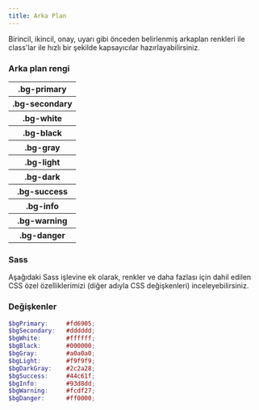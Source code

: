 ```yaml
---
title: Arka Plan
---
```

Birincil, ikincil, onay, uyarı gibi önceden belirlenmiş arkaplan renkleri ile class'lar ile hızlı bir şekilde 
kapsayıcılar hazırlayabilirsiniz.

### Arka plan rengi

<table class="mt-1">
  <tbody class="text-center">
    <tr>
      <th scope="row" class="fw-normal text-left p-0">
          <div class="p-2 bg-primary text-white">
            .bg-primary
          </div>
      </th>
    </tr>
    <tr>
      <th scope="row" class="fw-normal text-left p-0">
          <div class="p-2 bg-secondary text-black">
            .bg-secondary
          </div>
      </th>
    </tr>
    <tr>
      <th scope="row" class="fw-normal text-left p-0">
          <div class="p-2 bg-white text-black">
            .bg-white
          </div>
      </th>
    </tr>
    <tr>
      <th scope="row" class="fw-normal text-left p-0">
          <div class="p-2 bg-black text-white">
            .bg-black
          </div>
      </th>
    </tr>
    <tr>
      <th scope="row" class="fw-normal text-left p-0">
          <div class="p-2 bg-gray text-black">
            .bg-gray
          </div>
      </th>
    </tr>
    <tr>
      <th scope="row" class="fw-normal text-left p-0">
          <div class="p-2 bg-light text-black">
            .bg-light
          </div>
      </th>
    </tr>
    <tr>
      <th scope="row" class="fw-normal text-left p-0">
          <div class="p-2 bg-dark text-white">
            .bg-dark
          </div>
      </th>
    </tr>
    <tr>
      <th scope="row" class="fw-normal text-left p-0">
          <div class="p-2 bg-success text-white">
            .bg-success
          </div>
      </th>
    </tr>
    <tr>
      <th scope="row" class="fw-normal text-left p-0">
          <div class="p-2 bg-info text-black">
            .bg-info
          </div>
      </th>
    </tr>
    <tr>
      <th scope="row" class="fw-normal text-left p-0">
          <div class="p-2 bg-warning text-black">
            .bg-warning
          </div>
      </th>
    </tr>
    <tr>
      <th scope="row" class="fw-normal text-left p-0">
          <div class="p-2 bg-danger text-white">
            .bg-danger
          </div>
      </th>
    </tr>
  </tbody>
</table>

### Sass
Aşağıdaki Sass işlevine ek olarak, 
renkler ve daha fazlası için dahil edilen CSS özel özelliklerimizi 
(diğer adıyla CSS değişkenleri) inceleyebilirsiniz.
### Değişkenler

```scss
$bgPrimary:     #fd6905;
$bgSecondary:   #dddddd;
$bgWhite:       #ffffff;
$bgBlack:       #000000;
$bgGray:        #a0a0a0;
$bgLight:       #f9f9f9;
$bgDarkGray:    #2c2a28;
$bgSuccess:     #44c61f;
$bgInfo:        #93d8dd;
$bgWarning:     #fcdf27;
$bgDanger:      #ff0000;
```